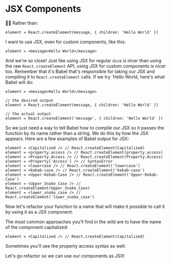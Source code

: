 # JSX Components

👨‍💼 Rather than:

```tsx
element = React.createElement(message, { children: 'Hello World' })
```

I want to use JSX, even for custom components, like this:

```tsx
element = <message>Hello World</message>
```

And we're so close! Just like using JSX for regular `div`s is nicer than using
the raw `React.createElement` API, using JSX for custom components is nicer too.
Remember that it's Babel that's responsible for taking our JSX and compiling it
to `React.createElement` calls. If we try `<message>Hello World</message>,
here's what Babel will do:

```tsx
element = <message>Hello World</message>

// the desired output
element = React.createElement(message, { children: 'Hello World' })

// the actual output
element = React.createElement('message', { children: 'Hello World' })
```

So we just need a way to tell Babel how to compile our JSX so it passes the
function by its name rather than a string. We do this by how the JSX appears.
Here are a few examples of Babel output for JSX:

```tsx
element = <Capitalized /> // React.createElement(Capitalized)
element = <property.access /> // React.createElement(property.access)
element = <Property.Access /> // React.createElement(Property.Access)
element = <Property['Access'] /> // SyntaxError
element = <lowercase /> // React.createElement('lowercase')
element = <kebab-case /> // React.createElement('kebab-case')
element = <Upper-Kebab-Case /> // React.createElement('Upper-Kebab-Case')
element = <Upper_Snake_Case /> // React.createElement(Upper_Snake_Case)
element = <lower_snake_case /> // React.createElement('lower_snake_case')
```

Now let's refactor your function to a name that will make it possible to call it
by using it as a JSX component.

The most common approaches you'll find in the wild are to have the name of the
component capitalized:

```tsx
element = <Capitalized /> // React.createElement(Capitalized)
```

Sometimes you'll see the property access syntax as well.

Let's go refactor so we can use our components as JSX!
